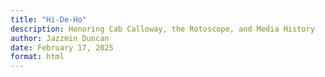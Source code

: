 ```yaml
---
title: "Hi-De-Ho"
description: Honoring Cab Calloway, the Rotoscope, and Media History
author: Jazzmin Duncan
date: February 17, 2025
format: html
---
```


